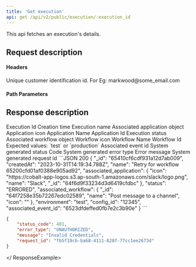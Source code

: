 ```yaml
---
title: 'Get execution'
api: get /api/v2/public/execution/:execution_id
---
```


This api fetches an execution's details. 

## Request description
#### Headers
<ParamField header="linked_account_id" type="string" required>
  Unique customer identification id. For Eg: markwood@some_email.com
</ParamField>

#### Path Parameters
<ParamField path="execution_id" type="string" required>
</ParamField>

## Response description

<Tabs>
  <Tab title="200">
        <ResponseField name="_id" type="string">
          Execution Id
        </ResponseField>
        <ResponseField name="createdAt" type="string">
          Creation time
        </ResponseField>
        <ResponseField name="name" type="string">
          Execution name
        </ResponseField>
        <ResponseField name="associated_application" type="object">
          Associated application object
          <Expandable title="properties" defaultOpen="true">
            <ResponseField name="icon" type="string">
              Application icon
            </ResponseField>
            <ResponseField name="name" type="string">
              Application Name
            </ResponseField>
            <ResponseField name="_id_" type="string">
              Application Id
            </ResponseField>
          </Expandable>
        </ResponseField>
        <ResponseField name="status" type="string">
          Execution status
        </ResponseField>
        <ResponseField name="associated_workflow" type="object">
          Associated workflow object
          <Expandable title="properties" defaultOpen="true">
            <ResponseField name="icon" type="string">
              Workflow icon
            </ResponseField>
            <ResponseField name="name" type="string">
              Workflow Name
            </ResponseField>
            <ResponseField name="_id_" type="string">
              Workflow Id
            </ResponseField>
          </Expandable>
        </ResponseField>
        <ResponseField name="environment" type="string">
          Expected values: `test` or `production`
        </ResponseField>
        <ResponseField name="config_id" type="string">
        </ResponseField>
        <ResponseField name="associated_event_id" type="string">
          Associated event id
        </ResponseField>
  </Tab>
  <Tab title="401">
    <ResponseField name="status_code" type="integer">
    System generated status Code
    </ResponseField>
    <ResponseField name="error_type" type="string">
    System generated error type
    </ResponseField>
    <ResponseField name="message" type="string">
    Error message
    </ResponseField>
    <ResponseField name="request_id" type="string">
    System generated request id
    </ResponseField>
  </Tab>
</Tabs>


<ResponseExample>
```JSON 200
{
    "_id": "65410cf6cdf931a12d7ab009",
    "createdAt": "2023-10-31T14:19:34.788Z",
    "name": "Retry for workflow 65200cfd01af0388e905ad92",
    "associated_application": {
      "icon": "https://cobalt-app-logos.s3.ap-south-1.amazonaws.com/slack/logo.png",
      "name": "Slack",
      "_id": "64f6d9f33234d3d6419cfdbc"
    },
    "status": "ERRORED",
    "associated_workflow": {
      "_id": "64f7258e35b72267edc02589", 
      "name": "Post message to a channel", 
      "icon": ""
    },
    "environment": "test",
    "config_id": "12345",
    "associated_event_id": "6523dfdeffed0fb7e2c3b90e"
}
```

```JSON 401
{
    "status_code": 401,
    "error_type": "UNAUTHORIZED",
    "message": "Invalid Credentials",
    "request_id": "fb5f19cb-ba68-4111-828f-77cc1ee2673d"
}
```
</ ResponseExample>